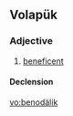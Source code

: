==Volapük==

===Adjective===
{{infl|vo|adjective}}

# [[beneficent]]

====Declension====
{{vo-decl-adj}}

[[vo:benodälik]]